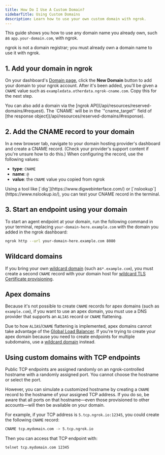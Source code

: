 ```yaml
---
title: How Do I Use A Custom Domain?
sidebarTitle: Using Custom Domains
description: Learn how to use your own custom domain with ngrok.
---
```


This guide shows you how to use any domain name you already own, such as `app.your-domain.com`, with ngrok.

<Note>
ngrok is not a domain registrar; you must already own a domain name to use it with ngrok.
</Note>

## 1. Add your domain in ngrok

On your dashboard's [Domain page](https://dashboard.ngrok.com/domains), click the **New Domain** button to add your domain to your ngrok account.
After it's been added, you'll be given a `CNAME` value such as `exampledata.otherdata.ngrok-cname.com`.
Copy this for the next step.

<Info>
You can also add a domain via the [ngrok API](/api/resources/reserved-domains/#request).
The `CNAME` will be in the `"cname_target"` field of [the response object](/api/resources/reserved-domains/#response).
</Info>

## 2. Add the CNAME record to your domain

In a new browser tab, navigate to your domain hosting provider's dashboard and create a CNAME record.
(Check your provider's support content if you're unsure how to do this.)
When configuring the record, use the following values:

- **type**: `CNAME`
- **name**: `@`
- **value**: the `CNAME` value you copied from ngrok

<Tip title="Test your CNAME record">
Using a tool like [`dig`](https://www.digwebinterface.com/) or [`nslookup`](https://www.nslookup.io/), you can test your CNAME record in the terminal.
</Tip>

## 3. Start an endpoint using your domain

To start an agent endpoint at your domain, run the following command in your terminal, replacing `your-domain-here.example.com` with the domain you added in the ngrok dashboard:

```bash
ngrok http --url your-domain-here.example.com 8080
```

## Wildcard domains

If you bring your own [wildcard domain](/universal-gateway/domains#wildcard-domains) (such as`*.example.com`), you must create a second `CNAME` record with your domain host for [wildcard TLS Certificate provisioning](/universal-gateway/tls-certificates/#wildcard-domains).

## Apex domains

Because it's not possible to create `CNAME` records for apex domains (such as `example.com`), if you want to use an apex domain, you must use a DNS provider that supports an `ALIAS` record or `CNAME` flattening.

Due to how `ALIAS`/`CNAME` flattening is implemented, apex domains cannot take advantage of the [Global Load Balancer](/universal-gateway/global-load-balancer/).
If you're trying to create your apex domain because you need to create endpoints for multiple subdomains, use a [wildcard domain](#wildcard-domains) instead.

## Using custom domains with TCP endpoints

Public TCP endpoints are assigned randomly on an ngrok-controlled hostname with a randomly assigned port.
You cannot choose the hostname or select the port.

However, you can simulate a customized hostname by creating a `CNAME` record to the hostname of your assigned TCP address.
If you do so, be aware that all ports on that hostname—even those provisioned to other accounts—will then be available on your domain.

For example, if your TCP address is `5.tcp.ngrok.io:12345`, you could create the following `CNAME` record:

```bash
CNAME tcp.mydomain.com -> 5.tcp.ngrok.io
```

Then you can access that TCP endpoint with:

```bash
telnet tcp.mydomain.com 12345
```
